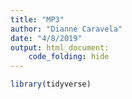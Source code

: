 ```yaml
---
title: "MP3"
author: "Dianne Caravela"
date: "4/8/2019"
output: html_document:
    code_folding: hide
---
```


```r
library(tidyverse)
```

